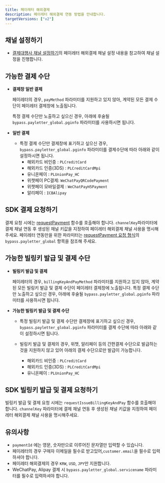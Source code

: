 ```yaml
---
title: 페이레터 해외결제
description: 페이레터 해외결제 연동 방법을 안내합니다.
targetVersions: ["v2"]
---
```


## 채널 설정하기

- [결제대행사 채널 설정하기](/opi/ko/integration/ready/readme#3-결제대행사-채널-설정하기)의 페이레터 해외결제 채널 설정 내용을 참고하여 채널 설정을 진행합니다.

## 가능한 결제 수단

- **결제창 일반 결제**

  페이레터의 경우, `payMethod` 파라미터를 지원하고 있지 않아,
  계약된 모든 결제 수단이 페이레터 결제창에 노출됩니다.

  특정 결제 수단만 노출하고 싶으신 경우, 아래에 후술될 `bypass.payletter_global.pginfo` 파라미터를 사용하시면 됩니다.

- **일반 결제**
  - 특정 결제 수단만 결제창에 표기하고 싶으신 경우, `bypass.payletter_global.pginfo` 파라미터를 결제수단에 따라 아래와 같이 설정하시면 됩니다.
    - 해외카드 비인증 : `PLCreditCard`
    - 해외카드 인증(3DS) : `PLCreditCardMpi`
    - 유니온페이 : `PLUnionPay_HC`
    - 위챗페이 PC결제: `WeChatPayQRCodePayment`
    - 위챗페이 모바일결제 : `WeChatPayH5Payment`
    - 알리페이 : `ICBAlipay`

## SDK 결제 요청하기

결제 요청 시에는 [requestPayment](/sdk/ko/v2-sdk/payment-request?v=v2) 함수를 호출해야 합니다.
`channelKey`파라미터에 결제 채널 연동 후 생성된 채널 키값을 지정하여 페이레터 해외결제 채널 사용을 명시해주세요.
페이레터 연동만을 위한 파라미터는 [requestPayment 요청 형식](/sdk/ko/v2-sdk/payment-request?v=v2#bypass-oneof-object)의 `bypass.payletter_global` 항목을 참조해 주세요.

## 가능한 빌링키 발급 및 결제 수단

- **빌링키 발급 및 결제**

  페이레터의 경우, `billingKeyAndPayMethod` 파라미터를 지원하고 있지 않아,
  계약된 모든 빌링키 발급 및 결제 수단이 페이레터 결제창에 노출됩니다.
  특정 결제 수단만 노출하고 싶으신 경우, 아래에 후술될 `bypass.payletter_global.pginfo` 파라미터를 사용하시면 됩니다.

- **가능한 빌링키 발급 및 결제 수단**
  - 특정 빌링키 발급 및 결제 수단만 결제창에 표기하고 싶으신 경우, `bypass.payletter_global.pginfo` 파라미터를 결제 수단에 따라 아래와 같이 설정하시면 됩니다.

  - 빌링키 발급 및 결제의 경우, 위챗, 알리페이 등의 간편결제 수단으로 발급하는 것을 지원하지 않고 있어 아래의 결제 수단으로만 발급이 가능합니다.
    - 해외카드 비인증 : `PLCreditCard`
    - 해외카드 인증(3DS) : `PLCreditCardMpi`
    - 유니온페이 : `PLUnionPay_HC`

## SDK 빌링키 발급 및 결제 요청하기

빌링키 발급 및 결제 요청 시에는 `requestIssueBillingKeyAndPay` 함수를 호출해야 합니다.
`channelKey` 파라미터에 결제 채널 연동 후 생성된 채널 키값을 지정하여 페이레터 해외결제 채널 사용을 명시해주세요.

## 유의사항

- `paymentId` 에는 영문, 숫자만으로 이루어진 문자열만 입력할 수 있습니다.
- 페이레터의 경우 구매자 이메일을 필수로 받고있어,`customer.email`을 필수로 입력하셔야 합니다.
- 페이레터 해외결제의 경우 `KRW`, `USD`, `JPY`만 지원합니다.
- WeChatPay, Alipay 결제 시 `bypass.payletter_global.servicename` 파라미터를 필수로 입력하셔야 합니다.
